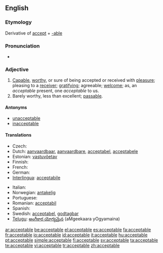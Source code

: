 ==English==

===Etymology===
Derivative of [[accept]] + [[-able]]

===Pronunciation===
* {{audio|en-us-acceptable.ogg|Audio (US)}}

===Adjective===
{{en-adj}}

# [[capable|Capable]], [[worthy]], or sure of being accepted or received with [[pleasure]]; pleasing to a [[receiver]]; [[gratifying]]; agreeable; [[welcome]]; as, an ''acceptable'' present, one ''acceptable'' to us.
# Barely worthy, less than excellent; [[passable]].

====Antonyms====
* [[unacceptable]]
* [[inacceptable]]

====Translations====
{{trans-top|capable, worthy or sure of being accepted}}
* Czech: {{t-|cs|přijatelný|m}}
* Dutch: [[aanvaardbaar]], [[aanvaardbare]], [[acceptabel]], [[acceptabele]]
* Estonian: [[vastuvõetav]]
* Finnish: {{t-|fi|hyväksyttävä}}
* French: {{t+|fr|acceptable}}
* German: {{t-|de|annehmbar}}
* [[Interlingua]]: [[acceptabile]]
{{trans-mid}}
* Italian: {{t+|it|accettabile}}
* Norwegian: [[antakelig]]
* Portuguese: {{t+|pt|aceitável}}
* Romanian: [[acceptabil]]
* Spanish: {{t-|es|aceptable}}
* Swedish: [[acceptabel]], [[godtagbar]]
* [[Telugu]]: [[అంగీకార యోగ్యమైన]] (aMgeekaara yOgyamaina)
{{trans-bottom}}

[[ar:acceptable]]
[[be:acceptable]]
[[el:acceptable]]
[[es:acceptable]]
[[fa:acceptable]]
[[fr:acceptable]]
[[io:acceptable]]
[[id:acceptable]]
[[it:acceptable]]
[[hu:acceptable]]
[[pt:acceptable]]
[[simple:acceptable]]
[[fi:acceptable]]
[[sv:acceptable]]
[[ta:acceptable]]
[[te:acceptable]]
[[vi:acceptable]]
[[tr:acceptable]]
[[zh:acceptable]]